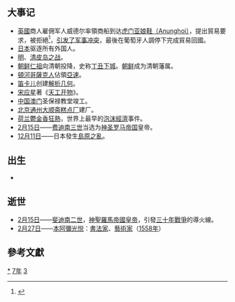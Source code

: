 {{yearTOC|1637|明'''[[崇祯|崇祯]]十年'''；清'''[[崇德|崇德]]二年'''；張普薇'''[[天運_(張普薇)|天運]]元年'''；越南'''[[陽和|陽和]]三年'''；日本'''[[寬永|寬永]]十四年'''}}

== 大事记 ==
*[[英格蘭王國|英國]]商人雇佣军人威德尔率領商船到达[[虎门|虎门]][[威远岛|亚娘鞋（Anunghoi）]]，提出貿易要求，被拒絕<ref>{{cite book|author=爾東|editor=周海燕|title=《香港歷史之謎》|date=2007年4月|publisher=明報出版社有限公司|location=香港|isbn=978-962-973-634-7|pages=頁14}}</ref>，[[明英战争|引发了军事冲突]]，最後在葡萄牙人調停下完成貿易回國。
*[[日本|日本]]驱逐所有外国人。
*[[明|明]]、[[清|清]][[皮岛之战|皮岛之战]]。
*[[朝鲜仁祖|朝鲜仁祖]]向清朝投降，史称[[丁丑下城|丁丑下城]]。[[朝鲜王朝|朝鲜]]成为清朝藩属。
*[[頓河|頓河]][[哥薩克人|哥薩克人]]佔領[[亞速|亞速]]。
*[[勒奈·笛卡尔|笛卡儿]]创建[[解析几何|解析几何]]。
*[[宋应星|宋应星]]著《[[天工开物|天工开物]]》。
*[[中国|中国]][[澳門|澳门]]圣保禄教堂竣工。
*[[北京市|北京]][[通州_(北京)|通州]][[大顺斋糕点厂|大顺斋糕点厂]]建厂。
*[[荷兰|荷兰]][[鬱金香狂熱|鬱金香狂熱]]，世界上最早的[[泡沫經濟|泡沫經濟]]事件。
*[[2月15日|2月15日]]——[[斐迪南三世|费迪南三世]]当选为[[神圣罗马帝国|神圣罗马帝国]]皇帝。
*[[12月11日|12月11日]]——日本發生[[島原之亂|島原之亂]]。

== 出生 ==
*

== 逝世 ==
{{Wikisource year mention}}
* [[2月15日|2月15日]]——[[斐迪南二世_(神聖羅馬帝國)|斐迪南二世]]，[[神聖羅馬帝國皇帝|神聖羅馬帝國皇帝]]，引發[[三十年戰爭|三十年戰爭]]的導火線。
* [[2月27日|2月27日]]——[[本阿彌光悦|本阿彌光悦]]：[[書法家|書法家]]、[[艺术家|藝術家]]（[[1558年|1558年]]）

== 參考文獻 ==
{{reflist}}

[[Category:1637年|*]]
[[Category:1630年代|7年]]
[[Category:17世纪各年|3]]